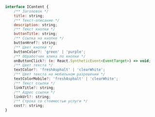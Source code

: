 
<Props of={VideoBanner} />

``` javascript

interface IContent {
    /** Заголовок */
    title: string;
    /** Текст-описание */
    description: string;
    /** Текст кнопки */
    buttonTitle: string;
    /** Ссылка на кнопке */
    buttonHref?: string;
    /** Цвет кнопки */
    buttonColor?: 'green' | 'purple';
    /** Обработчик клика по кнопке */
    onButtonClick?: (e: React.SyntheticEvent<EventTarget>) => void;
    /** Цвет текста */
    textColor?: 'freshAsphalt' | 'clearWhite';
    /** Цвет текста на мобильном разрешении */
    textColorMobile?: 'freshAsphalt' | 'clearWhite';
    /** Текст ссылки */
    linkTitle?: string;
    /** Адрес ссылки */
    linkUrl?: string;
    /** Строка со стоимостью услуги */
    cost?: string;
}

```
